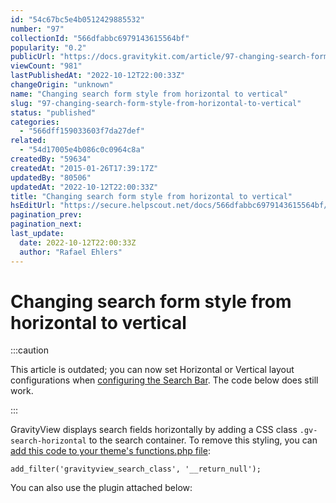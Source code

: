 ```yaml
---
id: "54c67bc5e4b0512429885532"
number: "97"
collectionId: "566dfabbc6979143615564bf"
popularity: "0.2"
publicUrl: "https://docs.gravitykit.com/article/97-changing-search-form-style-from-horizontal-to-vertical"
viewCount: "981"
lastPublishedAt: "2022-10-12T22:00:33Z"
changeOrigin: "unknown"
name: "Changing search form style from horizontal to vertical"
slug: "97-changing-search-form-style-from-horizontal-to-vertical"
status: "published"
categories: 
  - "566dff159033603f7da27def"
related: 
  - "54d17005e4b086c0c0964c8a"
createdBy: "59634"
createdAt: "2015-01-26T17:39:17Z"
updatedBy: "80506"
updatedAt: "2022-10-12T22:00:33Z"
title: "Changing search form style from horizontal to vertical"
hsEditUrl: "https://secure.helpscout.net/docs/566dfabbc6979143615564bf/article/54c67bc5e4b0512429885532"
pagination_prev: 
pagination_next: 
last_update:
  date: 2022-10-12T22:00:33Z
  author: "Rafael Ehlers"
---
```


# Changing search form style from horizontal to vertical


:::caution

This article is outdated; you can now set Horizontal or Vertical layout configurations when [configuring the Search Bar](https://docs.gravitykit.com/article/189-configuring-the-search-bar). The code below does still work.

:::



GravityView displays search fields horizontally by adding a CSS class `.gv-search-horizontal` to the search container. To remove this styling, you can [add this code to your theme's functions.php file](https://docs.gravitykit.com/article/210-where-to-put-code-samples):

```
add_filter('gravityview_search_class', '__return_null');
```

You can also use the plugin attached below: